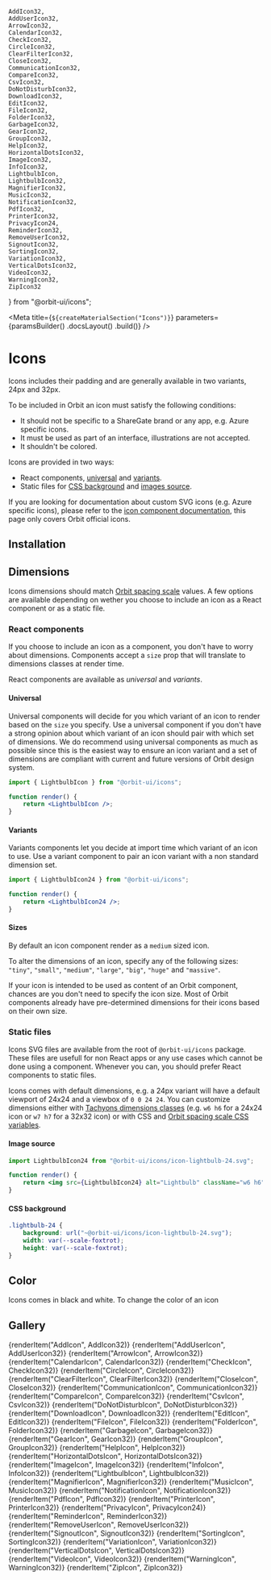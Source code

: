 
    AddIcon32,
    AddUserIcon32,
    ArrowIcon32,
    CalendarIcon32,
    CheckIcon32,
    CircleIcon32,
    ClearFilterIcon32,
    CloseIcon32,
    CommunicationIcon32,
    CompareIcon32,
    CsvIcon32,
    DoNotDisturbIcon32,
    DownloadIcon32,
    EditIcon32,
    FileIcon32,
    FolderIcon32,
    GarbageIcon32,
    GearIcon32,
    GroupIcon32,
    HelpIcon32,
    HorizontalDotsIcon32,
    ImageIcon32,
    InfoIcon32,
    LightbulbIcon,
    LightbulbIcon32,
    MagnifierIcon32,
    MusicIcon32,
    NotificationIcon32,
    PdfIcon32,
    PrinterIcon32,
    PrivacyIcon24,
    ReminderIcon32,
    RemoveUserIcon32,
    SignoutIcon32,
    SortingIcon32,
    VariationIcon32,
    VerticalDotsIcon32,
    VideoIcon32,
    WarningIcon32,
    ZipIcon32
} from "@orbit-ui/icons";

<Meta
    title={`${createMaterialSection("Icons")}`}
    parameters={paramsBuilder()
        .docsLayout(<MaterialsLayout sourcePath="/packages/icons/src" />)
        .build()}
/>

# Icons

Icons includes their padding and are generally available in two variants, 24px and 32px.

To be included in Orbit an icon must satisfy the following conditions:

- It should not be specific to a ShareGate brand or any app, e.g. Azure specific icons.
- It must be used as part of an interface, illustrations are not accepted.
- It shouldn't be colored.

Icons are provided in two ways:

- React components, [universal](#universal) and [variants](#variants).
- Static files for [CSS background](#css-background) and [images source](#images-source).

If you are looking for documentation about custom SVG icons (e.g. Azure specific icons), please refer to the [icon component documentation](?path=/docs/components-icon--default-story), this page only covers Orbit official icons.

## Installation

<Installation />

## Dimensions

Icons dimensions should match [Orbit spacing scale](http://localhost:5045/?path=/docs/materials-spacing--page#values) values. A few options are available depending on wether you choose to include an icon as a React component or as a static file.

### React components

If you choose to include an icon as a component, you don't have to worry about dimensions. Components accept a `size` prop that will translate to dimensions classes at render time.

React components are available as _universal_ and _variants_.

#### Universal

Universal components will decide for you which variant of an icon to render based on the `size` you specify. Use a universal component if you don't have a strong opinion about which variant of an icon should pair with which set of dimensions. We do recommend using universal components as much as possible since this is the easiest way to ensure an icon variant and a set of dimensions are compliant with current and future versions of Orbit design system.

```jsx dark
import { LightbulbIcon } from "@orbit-ui/icons";

function render() {
    return <LightbulbIcon />;
}
```

#### Variants

Variants components let you decide at import time which variant of an icon to use. Use a variant component to pair an icon variant with a non standard dimension set.

```jsx dark
import { LightbulbIcon24 } from "@orbit-ui/icons";

function render() {
    return <LightbulbIcon24 />;
}
```

#### Sizes

By default an icon component render as a `medium` sized icon.

To alter the dimensions of an icon, specify any of the following sizes: `"tiny"`, `"small"`, `"medium"`, `"large"`, `"big"`, `"huge"` and `"massive"`.

<Preview>
    <div className="flex items-center items-space-between">
        <LightbulbIcon size="tiny" />
        <LightbulbIcon size="small" />
        <LightbulbIcon />
        <LightbulbIcon size="large" />
        <LightbulbIcon size="big" />
        <LightbulbIcon size="huge" />
        <LightbulbIcon size="massive" />
    </div>
</Preview>

If your icon is intended to be used as content of an Orbit component, chances are you don't need to specify the icon size. Most of Orbit components already have pre-determined dimensions for their icons based on their own size.

### Static files

Icons SVG files are available from the root of `@orbit-ui/icons` package. These files are usefull for non React apps or any use cases which cannot be done using a component. Whenever you can, you should prefer React components to static files.

Icons comes with default dimensions, e.g. a 24px variant will have a default viewport of 24x24 and a viewbox of `0 0 24 24`. You can customize dimensions either with [Tachyons dimensions classes](?path=/docs/materials-spacing--page#tachyons) (e.g. `w6 h6` for a 24x24 icon or `w7 h7` for a 32x32 icon) or with CSS and [Orbit spacing scale CSS variables](?path=/docs/materials-spacing--page#values).

#### Image source

```jsx dark
import LightbulbIcon24 from "@orbit-ui/icons/icon-lightbulb-24.svg";

function render() {
    return <img src={LightbulbIcon24} alt="Lightbulb" className="w6 h6" />;
}
```

#### CSS background

```css dark
.lightbulb-24 {
    background: url("~@orbit-ui/icons/icon-lightbulb-24.svg");
    width: var(--scale-foxtrot);
    height: var(--scale-foxtrot);
}
```

## Color

Icons comes in black and white. To change the color of an icon

## Gallery

<IconGallery getDisplayName={getDisplayName} getCopyValue={getItemCopyValue}>
    {renderItem("AddIcon", AddIcon32)}
    {renderItem("AddUserIcon", AddUserIcon32)}
    {renderItem("ArrowIcon", ArrowIcon32)}
    {renderItem("CalendarIcon", CalendarIcon32)}
    {renderItem("CheckIcon", CheckIcon32)}
    {renderItem("CircleIcon", CircleIcon32)}
    {renderItem("ClearFilterIcon", ClearFilterIcon32)}
    {renderItem("CloseIcon", CloseIcon32)}
    {renderItem("CommunicationIcon", CommunicationIcon32)}
    {renderItem("CompareIcon", CompareIcon32)}
    {renderItem("CsvIcon", CsvIcon32)}
    {renderItem("DoNotDisturbIcon", DoNotDisturbIcon32)}
    {renderItem("DownloadIcon", DownloadIcon32)}
    {renderItem("EditIcon", EditIcon32)}
    {renderItem("FileIcon", FileIcon32)}
    {renderItem("FolderIcon", FolderIcon32)}
    {renderItem("GarbageIcon", GarbageIcon32)}
    {renderItem("GearIcon", GearIcon32)}
    {renderItem("GroupIcon", GroupIcon32)}
    {renderItem("HelpIcon", HelpIcon32)}
    {renderItem("HorizontalDotsIcon", HorizontalDotsIcon32)}
    {renderItem("ImageIcon", ImageIcon32)}
    {renderItem("InfoIcon", InfoIcon32)}
    {renderItem("LightbulbIcon", LightbulbIcon32)}
    {renderItem("MagnifierIcon", MagnifierIcon32)}
    {renderItem("MusicIcon", MusicIcon32)}
    {renderItem("NotificationIcon", NotificationIcon32)}
    {renderItem("PdfIcon", PdfIcon32)}
    {renderItem("PrinterIcon", PrinterIcon32)}
    {renderItem("PrivacyIcon", PrivacyIcon24)}
    {renderItem("ReminderIcon", ReminderIcon32)}
    {renderItem("RemoveUserIcon", RemoveUserIcon32)}
    {renderItem("SignoutIcon", SignoutIcon32)}
    {renderItem("SortingIcon", SortingIcon32)}
    {renderItem("VariationIcon", VariationIcon32)}
    {renderItem("VerticalDotsIcon", VerticalDotsIcon32)}
    {renderItem("VideoIcon", VideoIcon32)}
    {renderItem("WarningIcon", WarningIcon32)}
    {renderItem("ZipIcon", ZipIcon32)}
</IconGallery>
